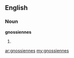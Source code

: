 ==English==

===Noun===
'''gnossiennes'''

# {{plural of|[[gnossienne]]}}

[[ar:gnossiennes]]
[[my:gnossiennes]]